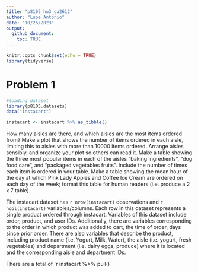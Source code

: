 ```yaml
---
title: "p8105_hw3_ga2612"
author: "Lupe Antonio"
date: "10/26/2023"
output: 
  github_document:
    toc: TRUE
---
```


```r
knitr::opts_chunk$set(echo = TRUE)
library(tidyverse)
```

# Problem 1

```r
#loading dataset
library(p8105.datasets)
data("instacart")

instacart <- instacart %>% as_tibble()
```



How many aisles are there, and which aisles are the most items ordered from?
Make a plot that shows the number of items ordered in each aisle, limiting this to aisles with more than 10000 items ordered. Arrange aisles sensibly, and organize your plot so others can read it.
Make a table showing the three most popular items in each of the aisles “baking ingredients”, “dog food care”, and “packaged vegetables fruits”. Include the number of times each item is ordered in your table.
Make a table showing the mean hour of the day at which Pink Lady Apples and Coffee Ice Cream are ordered on each day of the week; format this table for human readers (i.e. produce a 2 x 7 table).


The instacart dataset has `r nrow(instacart)` observations and `r ncol(instacart)` variables/columns. Each row in this dataset represents a single product ordered through instacart. Variables of this dataset include order, product, and user IDs. Additionally, there are variables corresponding to the order in which product was added to cart, the time of order, days since prior order. There are also variables that describe the product, including product name (i.e. Yogurt, Milk, Water), the aisle (i.e. yogurt, fresh vegetables) and department (i.e. dairy eggs, produce) where it is located and the corresponding aisle and department IDs. 


There are a total of `r instacart %>% pull()

